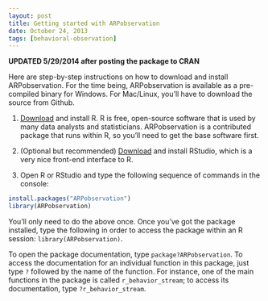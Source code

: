 ```yaml
---
layout: post
title: Getting started with ARPobservation
date: October 24, 2013
tags: [behavioral-observation]
---
```


**UPDATED 5/29/2014 after posting the package to CRAN**

Here are step-by-step instructions on how to download and install ARPobservation. For the time being, ARPobservation is available as a pre-compiled binary for Windows. For Mac/Linux, you'll have to download the source from Github. 

1. [Download](http://cran.us.r-project.org/) and install R. R is free, open-source software that is used by many data analysts and statisticians. ARPobservation is a contributed package that runs within R, so you'll need to get the base software first.

2. (Optional but recommended) [Download](http://www.rstudio.com/) and install RStudio, which is a very nice front-end interface to R.

3. Open R or RStudio and type the following sequence of commands in the console:

  ```r
  install.packages("ARPobservation")
  library(ARPobservation)
  ```

You'll only need to do the above once. Once you've got the package installed, type the following in order to access the package within an R session: `library(ARPobservation)`. 

To open the package documentation, type `package?ARPobservation`. To access the documentation for an individual function in this package, just type `?` followed by the name of the function. For instance, one of the main functions in the package is called `r_behavior_stream`; to access its documentation, type `?r_behavior_stream`.
